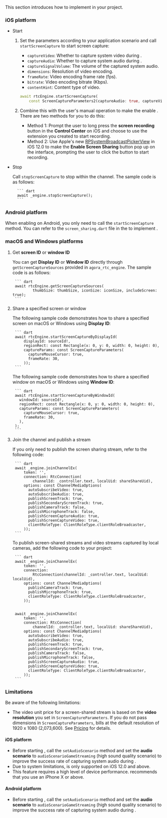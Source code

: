 <PlatformWrapper platform="flutter">

This section introduces how to implement <Vg k="SCR_SHR" /> in your project.

### iOS platform

- Start <Vg k="SCR_SHR" />

    1. Set the parameters according to your application scenario and call `startScreenCapture` to start screen capture:

        - `captureVideo`: Whether to capture system video during <Vg k="SCR_SHR" />.
        - `captureAudio`: Whether to capture system audio during <Vg k="SCR_SHR" />.
        - `captureSignalVolume`: The volume of the captured system audio.
        - `dimensions`: Resolution of video encoding.
        - `frameRate`: Video encoding frame rate (fps).
        - `bitrate`: Video encoding bitrate (Kbps).
        - `contentHint`: Content type of <Vg k="SCR_SHR" /> video.

        ``` dart
        await rtcEngine.startScreenCapture(
            const ScreenCaptureParameters2(captureAudio: true, captureVideo: true));
        ```

    2. Combine this with the user's manual operation to make the <Vpl k="CLIENT" /> enable <Vg k="SCR_SHR" />. There are two methods for you to do this:

        - Method 1: Prompt the user to long press the **screen recording** button in the **Control Center** on iOS and choose to use the extension you created to start recording.
        - Method 2: Use Apple's new [RPSystemBroadcastPickerView](https://developer.apple.com/documentation/replaykit/rpsystembroadcastpickerview) in iOS 12.0 to make the **Enable Screen Sharing** button pop up on the <Vpl k="CLIENT" /> interface, prompting the user to click the button to start recording.

- Stop <Vg k="SCR_SHR" />

    Call `stopScreenCapture` to stop <Vg k="SCR_SHR" /> within the channel. The sample code is as follows:

        ``` dart
        await _engine.stopScreenCapture();
        ```

### Android platform

When enabling <Vg k="SCR_SHR" /> on Android, you only need to call the `startScreenCapture` method. You can refer to the `screen_sharing.dart` file in the <Vg k="COMPANY" /> <Vg k="VSDK" /> to implement <Vg k="SCR_SHR" />.

### macOS and Windows platforms

1. Get **screen ID** or **window ID**

    You can get **Display ID** or **Window ID** directly through `getScreenCaptureSources` provided in `agora_rtc_engine`. The sample code is as follows:

        ``` dart
        await rtcEngine.getScreenCaptureSources(
                thumbSize: thumbSize, iconSize: iconSize, includeScreen: true);
        ```

1. Share a specified screen or window

    The following sample code demonstrates how to share a specified screen on macOS or Windows using **Display ID**:

        ``` dart
        await rtcEngine.startScreenCaptureByDisplayId(
            displayId: sourceId!,
            regionRect: const Rectangle(x: 0, y: 0, width: 0, height: 0),
            captureParams: const ScreenCaptureParameters(
              captureMouseCursor: true,
              frameRate: 30,
            ));
        ```

    The following sample code demonstrates how to share a specified window on macOS or Windows using **Window ID**:

        ``` dart
        await rtcEngine.startScreenCaptureByWindowId(
          windowId: sourceId!,
          regionRect: const Rectangle(x: 0, y: 0, width: 0, height: 0),
          captureParams: const ScreenCaptureParameters(
            captureMouseCursor: true,
            frameRate: 30,
          ),
        );
        ```

1. Join the channel and publish a <Vg k="SCR_SHR" /> stream

    If you only need to publish the screen sharing stream, refer to the following code:

        ``` dart
        await _engine.joinChannelEx(
            token: '',
            connection: RtcConnection(
                channelId: _controller.text, localUid: shareShareUid),
            options: const ChannelMediaOptions(
              autoSubscribeVideo: true,
              autoSubscribeAudio: true,
              publishScreenTrack: true,
              publishSecondaryScreenTrack: true,
              publishCameraTrack: false,
              publishMicrophoneTrack: false,
              publishScreenCaptureAudio: true,
              publishScreenCaptureVideo: true,
              clientRoleType: ClientRoleType.clientRoleBroadcaster,
            ));
        ```

    To publish screen-shared streams and video streams captured by local cameras, add the following code to your project:

        ``` dart
        await _engine.joinChannelEx(
            token: '',
            connection:
                RtcConnection(channelId: _controller.text, localUid: localUid),
            options: const ChannelMediaOptions(
              publishCameraTrack: true,
              publishMicrophoneTrack: true,
              clientRoleType: ClientRoleType.clientRoleBroadcaster,
            ));


        await _engine.joinChannelEx(
            token: '',
            connection: RtcConnection(
                channelId: _controller.text, localUid: shareShareUid),
            options: const ChannelMediaOptions(
              autoSubscribeVideo: true,
              autoSubscribeAudio: true,
              publishScreenTrack: true,
              publishSecondaryScreenTrack: true,
              publishCameraTrack: false,
              publishMicrophoneTrack: false,
              publishScreenCaptureAudio: true,
              publishScreenCaptureVideo: true,
              clientRoleType: ClientRoleType.clientRoleBroadcaster,
            ));
        ```

### Limitations

Be aware of the following limitations:

- The video unit price for a screen-shared stream is based on the **video resolution** you set in `ScreenCaptureParameters`. If you do not pass dimensions in `ScreenCaptureParameters`, <Vg k="COMPANY" /> bills at the default resolution of 1920 x 1080 (2,073,600). See [Pricing](../overview/pricing) for details.

#### iOS platform

- Before starting <Vg k="SCR_SHR" />, call the `setAudioScenario` method and set the **audio scenario** to `audioScenarioGameStreaming` (high sound quality scenario) to improve the success rate of capturing system audio during <Vg k="SCR_SHR" />.
- Due to system limitations, <Vg k="SCR_SHR" /> is only supported on iOS 12.0 and above.
- This feature requires a high level of device performance. <Vg k="COMPANY" /> recommends that you use an iPhone X or above.

#### Android platform

- Before starting <Vg k="SCR_SHR" />, call the `setAudioScenario` method and set the **audio scenario** to `audioScenarioGameStreaming` (high sound quality scenario) to improve the success rate of capturing system audio during <Vg k="SCR_SHR" />.

</PlatformWrapper>